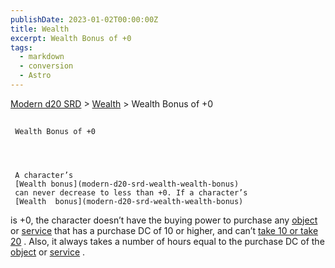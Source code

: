 ```yaml
---
publishDate: 2023-01-02T00:00:00Z
title: Wealth
excerpt: Wealth Bonus of +0
tags:
  - markdown
  - conversion
  - Astro
---
```


[Modern d20 SRD](/#modernD20) > [Wealth](modern-d20-srd-wealth-index) > Wealth Bonus of +0

##

     Wealth Bonus of +0




     A character’s
     [Wealth bonus](modern-d20-srd-wealth-wealth-bonus)
     can never decrease to less than +0. If a character’s
     [Wealth  bonus](modern-d20-srd-wealth-wealth-bonus)
is +0, the character doesn’t have the buying power to purchase any
[object](modern-d20-srd-equipment-equipment-general)
or
[service](modern-d20-srd-equipment-services)
that has a purchase DC of 10 or higher, and can’t
[take 10 or take 20](modern-d20-srd-wealth-taking-10-and-20)
. Also, it always takes a number of hours equal to the purchase DC of the
[object](modern-d20-srd-equipment-equipment-general)
or
[service](modern-d20-srd-equipment-services)
.
